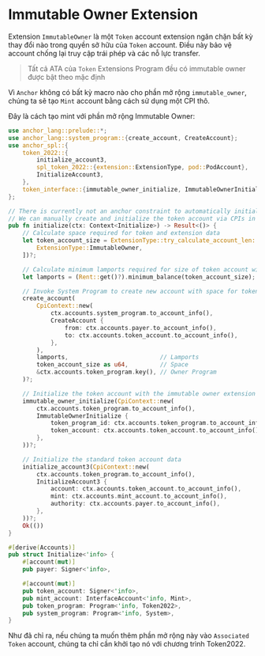 
# Immutable Owner Extension

Extension `ImmutableOwner` là một `Token` account extension ngăn chặn bất kỳ thay đổi nào trong quyền sở hữu của `Token` account. Điều này bảo vệ account chống lại truy cập trái phép và các nỗ lực transfer.

> Tất cả ATA của `Token` Extensions Program đều có immutable owner được bật theo mặc định

<ArticleSection name="Khởi tạo Token Account" id="initializing-the-token-account" level="h2" />

Vì `Anchor` không có bất kỳ macro nào cho phần mở rộng `immutable_owner`, chúng ta sẽ tạo `Mint` account bằng cách sử dụng một CPI thô.

Đây là cách tạo mint với phần mở rộng Immutable Owner:

```rust
use anchor_lang::prelude::*;
use anchor_lang::system_program::{create_account, CreateAccount};
use anchor_spl::{
    token_2022::{
        initialize_account3,
        spl_token_2022::{extension::ExtensionType, pod::PodAccount},
        InitializeAccount3,
    },
    token_interface::{immutable_owner_initialize, ImmutableOwnerInitialize, Mint, Token2022},
};

// There is currently not an anchor constraint to automatically initialize the ImmutableOwner extension
// We can manually create and initialize the token account via CPIs in the instruction handler
pub fn initialize(ctx: Context<Initialize>) -> Result<()> {
    // Calculate space required for token and extension data
    let token_account_size = ExtensionType::try_calculate_account_len::<PodAccount>(&[
        ExtensionType::ImmutableOwner,
    ])?;

    // Calculate minimum lamports required for size of token account with extensions
    let lamports = (Rent::get()?).minimum_balance(token_account_size);

    // Invoke System Program to create new account with space for token account and extension data
    create_account(
        CpiContext::new(
            ctx.accounts.system_program.to_account_info(),
            CreateAccount {
                from: ctx.accounts.payer.to_account_info(),
                to: ctx.accounts.token_account.to_account_info(),
            },
        ),
        lamports,                          // Lamports
        token_account_size as u64,         // Space
        &ctx.accounts.token_program.key(), // Owner Program
    )?;

    // Initialize the token account with the immutable owner extension
    immutable_owner_initialize(CpiContext::new(
        ctx.accounts.token_program.to_account_info(),
        ImmutableOwnerInitialize {
            token_program_id: ctx.accounts.token_program.to_account_info(),
            token_account: ctx.accounts.token_account.to_account_info(),
        },
    ))?;

    // Initialize the standard token account data
    initialize_account3(CpiContext::new(
        ctx.accounts.token_program.to_account_info(),
        InitializeAccount3 {
            account: ctx.accounts.token_account.to_account_info(),
            mint: ctx.accounts.mint_account.to_account_info(),
            authority: ctx.accounts.payer.to_account_info(),
        },
    ))?;
    Ok(())
}

#[derive(Accounts)]
pub struct Initialize<'info> {
    #[account(mut)]
    pub payer: Signer<'info>,

    #[account(mut)]
    pub token_account: Signer<'info>,
    pub mint_account: InterfaceAccount<'info, Mint>,
    pub token_program: Program<'info, Token2022>,
    pub system_program: Program<'info, System>,
}
```

Như đã chỉ ra, nếu chúng ta muốn thêm phần mở rộng này vào `Associated Token` account, chúng ta chỉ cần khởi tạo nó với chương trình Token2022.